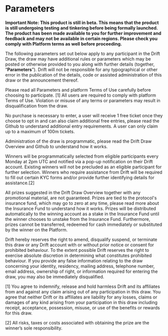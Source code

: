 # Parameters

**Important Note: This product is still in beta. This means that the product is still undergoing testing and tinkering before being formally launched. The product has been made available to you for further improvement and feedback and may not be available in certain regions. Please check you comply with Platform terms as well before proceeding.**

The following parameters set out below apply to any participant in the Drift Draw, the draw may have additional rules or parameters which may be posted or otherwise provided to you along with further details (together, “**Parameters**”). Drift will not be responsible for any typographical or other error in the publication of the details, code or assisted administration of this draw or the announcement thereof.

Please read all Parameters and platform Terms of Use carefully before choosing to participate. [1] All users are required to comply with platform Terms of Use. Violation or misuse of any terms or parameters may result in disqualification from the draw.

No purchase is necessary to enter, a user will receive 1 free ticket once they choose to opt in and can also claim additional free entries, please read the Github to understand additional entry requirements. A user can only claim up to a maximum of 100m tickets.

Administration of the draw is programmatic, please read the Drift Draw Overview and Github to understand how it works.

Winners will be programmatically selected from eligible participants every Monday at 2pm UTC and notified via a pop-up notification on their Drift account. Existing winners will not be precluded as an eligible participant for further selection. Winners who require assistance from Drift will be required to fill out certain KYC forms and/or provide further identifying details for assistance.[2]

All prizes suggested in the Drift Draw Overview together with any promotional material, are not guaranteed. Prizes are tied to the protocol's insurance fund, which may go to zero at any time, please read more about the Insurance Fund to understand how it works. Prizes will be distributed automatically to the winning account as a stake in the Insurance Fund until the winner chooses to unstake from the Insurance Fund. Furthermore, prizes cannot be transferred, redeemed for cash immediately or substituted by the winner on the Platform.

Drift hereby reserves the right to amend, disqualify suspend, or terminate this draw or any Drift account with or without prior notice or consent for prohibited behaviour.  To the extent possible Drift reserves the right to exercise absolute discretion in determining what constitutes prohibited behaviour. If you provide any false information relating to the draw concerning your identity, residency, mailing address, telephone number, email address, ownership of right, or information required for entering the draw, you may also be immediately disqualified.

[1] You agree to indemnify, release and hold harmless Drift and its affiliates from and against any claim arising out of any participation in this draw. You agree that neither Drift or its affiliates are liability for any losses, claims or damages of any kind arising from your participation in this draw including receipt, acceptance, possession, misuse, or use of the benefits or rewards for this draw.

[2] All risks, taxes or costs associated with obtaining the prize are the winner’s sole responsibility.